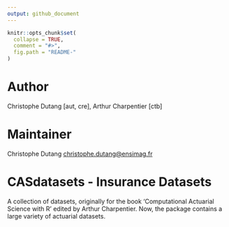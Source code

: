 ```yaml
---
output: github_document
---
```

<!-- README.md is generated from README.Rmd. Please edit that file -->

```r
knitr::opts_chunk$set(
  collapse = TRUE,
  comment = "#>",
  fig.path = "README-"
)
```
# Author
Christophe Dutang [aut, cre], Arthur Charpentier [ctb]

# Maintainer
Christophe Dutang <christophe.dutang@ensimag.fr>

# CASdatasets - Insurance Datasets
A collection of datasets, originally for the book 'Computational Actuarial Science with R' edited by Arthur Charpentier. Now, the package contains a large variety of actuarial datasets.